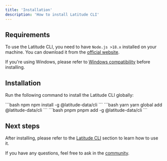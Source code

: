 ```yaml
---
title: 'Installation'
description: 'How to install Latitude CLI'
---
```


## Requirements

To use the Latitude CLI, you need to have `Node.js >18.x` installed on your machine. You can download it from the [official website](https://nodejs.org/).

If you're using Windows, please refer to [Windows compatibility](./windows-compatibility) before installing.

## Installation

Run the following command to install the Latitude CLI globally:

<CodeGroup>
```bash npm
npm install -g @latitude-data/cli
```
```bash yarn
yarn global add @latitude-data/cli
```
```bash pnpm
pnpm add -g @latitude-data/cli
```
</CodeGroup>

## Next steps

After installing, please refer to the [Latitude CLI](/guides/development/latitude-cli) section to learn how to use it.

If you have any questions, feel free to ask in the [community](https://join.slack.com/t/trylatitude/shared_invite/zt-17dyj4elt-rwM~h2OorAA3NtgmibhnLA).